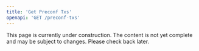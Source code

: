 ```yaml
---
title: 'Get Preconf Txs'
openapi: 'GET /preconf-txs'
---
```


<Warning>
  This page is currently under construction. The content is not yet complete and may be subject to changes. Please check back later.
</Warning>